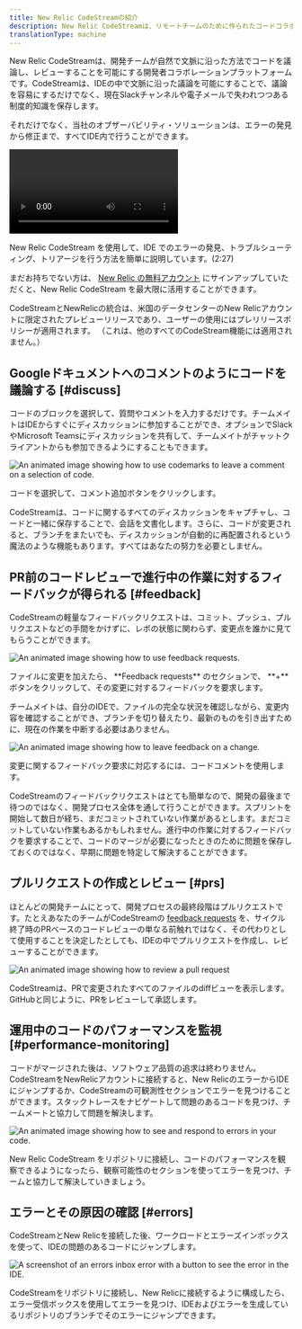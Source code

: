 ```yaml
---
title: New Relic CodeStreamの紹介
description: New Relic CodeStreamは、リモートチームのために作られたコードコラボレーションツールです。
translationType: machine
---
```








New Relic CodeStreamは、開発チームが自然で文脈に沿った方法でコードを議論し、レビューすることを可能にする開発者コラボレーションプラットフォームです。CodeStreamは、IDEの中で文脈に沿った議論を可能にすることで、議論を容易にするだけでなく、現在Slackチャンネルや電子メールで失われつつある制度的知識を保存します。

それだけでなく、当社のオブザーバビリティ・ソリューションは、エラーの発見から修正まで、すべてIDE内で行うことができます。

<Video
  id="LfH7p76Cvro"
  type="youtube"
/>

<figcaption>
  New Relic CodeStream を使用して、IDE でのエラーの発見、トラブルシューティング、トリアージを行う方法を簡単に説明しています。(2:27)
</figcaption>

まだお持ちでない方は、 [New Relic の無料アカウント](https://newrelic.com/signup) にサインアップしていただくと、New Relic CodeStream を最大限に活用することができます。

<Callout title="プレビューリリース">
  CodeStreamとNewRelicの統合は、米国のデータセンターのNew Relicアカウントに限定されたプレビューリリースであり、ユーザーの使用にはプレリリースポリシーが適用されます。 （これは、他のすべてのCodeStream機能には適用されません。）
</Callout>

## Googleドキュメントへのコメントのようにコードを議論する [#discuss]

コードのブロックを選択して、質問やコメントを入力するだけです。チームメイトはIDEからすぐにディスカッションに参加することができ、オプションでSlackやMicrosoft Teamsにディスカッションを共有して、チームメイトがチャットクライアントからも参加できるようにすることもできます。

<img
  title="How to use codemarks to leave a comment on a selection of code."
  alt="An animated image showing how to use codemarks to leave a comment on a selection of code."
  src={discussCode1Vsc}
/>

<figcaption>
  コードを選択して、コメント追加ボタンをクリックします。
</figcaption>

CodeStreamは、コードに関するすべてのディスカッションをキャプチャし、コードと一緒に保存することで、会話を文書化します。さらに、コードが変更されると、ブランチをまたいでも、ディスカッションが自動的に再配置されるという魔法のような機能もあります。すべてはあなたの努力を必要としません。

## PR前のコードレビューで進行中の作業に対するフィードバックが得られる [#feedback]

CodeStreamの軽量なフィードバックリクエストは、コミット、プッシュ、プルリクエストなどの手間をかけずに、レポの状態に関わらず、変更点を誰かに見てもらうことができます。

<img
  title="How to use feedback requests."
  alt="An animated image showing how to use feedback requests."
  src={frRequestVsc}
/>

<figcaption>
  ファイルに変更を加えたら、 **Feedback requests** のセクションで、 **+** ボタンをクリックして、その変更に対するフィードバックを要求します。
</figcaption>

チームメイトは、自分のIDEで、ファイルの完全な状況を確認しながら、変更内容を確認することができ、ブランチを切り替えたり、最新のものを引き出すために、現在の作業を中断する必要はありません。

<img
  title="How to leave feedback."
  alt="An animated image showing how to leave feedback on a change."
  src={frPerformVsc}
/>

<figcaption>
  変更に関するフィードバック要求に対応するには、コードコメントを使用します。
</figcaption>

CodeStreamのフィードバックリクエストはとても簡単なので、開発の最後まで待つのではなく、開発プロセス全体を通して行うことができます。スプリントを開始して数日が経ち、まだコミットされていない作業があるとします。まだコミットしていない作業もあるかもしれません。進行中の作業に対するフィードバックを要求することで、コードのマージが必要になったときのために問題を保存しておくのではなく、早期に問題を特定して解決することができます。

## プルリクエストの作成とレビュー [#prs]

ほとんどの開発チームにとって、開発プロセスの最終段階はプルリクエストです。たとえあなたのチームがCodeStreamの [feedback requests](/docs/codestream/how-use-codestream/request-feedback) を、サイクル終了時のPRベースのコードレビューの単なる前触れではなく、その代わりとして使用することを決定したとしても、IDEの中でプルリクエストを作成し、レビューすることができます。

<img
  title="How to review a pull request."
  alt="An animated image showing how to review a pull request"
  src={pullRequestVsc}
/>

<figcaption>
  CodeStreamは、PRで変更されたすべてのファイルのdiffビューを表示します。GitHubと同じように、PRをレビューして承認します。
</figcaption>

## 運用中のコードのパフォーマンスを監視 [#performance-monitoring]

コードがマージされた後は、ソフトウェア品質の追求は終わりません。 CodeStreamをNewRelicアカウントに接続すると、New RelicのエラーからIDEにジャンプするか、CodeStreamの可観測性セクションでエラーを見つけることができます。スタックトレースをナビゲートして問題のあるコードを見つけ、チームメートと協力して問題を解決します。

<img
  title="How to see and respond to errors in your code."
  alt="An animated image showing how to see and respond to errors in your code."
  src={observabilityVsc}
/>

<figcaption>
  New Relic CodeStream をリポジトリに接続し、コードのパフォーマンスを観察できるようになったら、観察可能性のセクションを使ってエラーを見つけ、チームと協力して解決していきましょう。
</figcaption>

## エラーとその原因の確認 [#errors]

CodeStreamとNew Relicを接続した後、ワークロードとエラーズインボックスを使って、IDEの問題のあるコードにジャンプします。

<img
  title="An errors inbox error with a button to see the error in the IDE."
  alt="A screenshot of an errors inbox error with a button to see the error in the IDE."
  src={errorIde}
/>

<figcaption>
  CodeStreamをリポジトリに接続し、New Relicに接続するように構成したら、エラー受信ボックスを使用してエラーを見つけ、IDEおよびエラーを生成しているリポジトリのブランチでそのエラーにジャンプできます。
</figcaption>